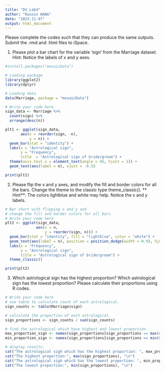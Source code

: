 ```yaml
---
title: "DV_Lab4"
author: "Ruoxin WANG"
date: "2023-11-07"
output: html_document
---
```


Please complete the codes such that they can produce the same outputs.
Submit the .rmd and .html files to iSpace.

1. Please plot a bar chart for the variable ‘sign’ from the Marriage dataset.
Hint: Notice the labels of x and y axes.
```r
#install.packages("mosaicData")
```

```r
# Loading package
library(ggplot2)
library(dplyr)

# Loading data
data(Marriage, package = "mosaicData")

# Write your code here
sign_data <- Marriage %>%
  count(sign) %>%
  arrange(desc(n))

plt1 <- ggplot(sign_data, 
       aes(x = reorder(sign, -n), 
           y = n)) + 
  geom_bar(stat = "identity") +
  labs(x = "Astrological sign", 
       y = "Frequency", 
       title  = "Astrological sign of bride/groom") +
  theme(axis.text.x = element_text(angle = 45, hjust = 1)) +
  geom_text(aes(label = n), vjust = -0.5)

print(plt1)
```


2. Please flip the x and y axes, and modify the fill and border colors for all the bars. Change the theme to the classic type theme_classic().
** Hint**: The colors lightblue and white may help. Notice the x and y labels.

```r
# Bar chart with flipping x and y and 
# change the fill and border colors for all bars
# Write your code here
plt2 <- ggplot(sign_data, 
              aes(x = n,
                  y = reorder(sign, n))) +
  geom_bar(stat = "identity", fill = "lightblue", color = "white") +
  geom_text(aes(label = n), position = position_dodge(width = 0.9), hjust = -1) +
  labs(x = "Frequency",
       y = "Astrological sign",
       title = "Astrological sign of bride/groom") +
  theme_classic()

print(plt2)

```

3. Which astrological sign has the highest proportion? Which astrological sign has the lowest proportion? Please calculate their proportions using R codes.
```r
# Write your code here
# use table to calculate count of each astrological.
sign_counts <- table(Marriage$sign)

# calculate the proportion of each astrological.
sign_proportions <- sign_counts / sum(sign_counts)

# find the astrological which have highest and lowest proportion.
max_proportion_sign <- names(sign_proportions[sign_proportions == max(sign_proportions)])
min_proportion_sign <- names(sign_proportions[sign_proportions == min(sign_proportions)])

# display results.
cat("The astrological sigh which has the highest proportion: ", max_proportion_sign, "\n")
cat("The highest proportion:", max(sign_proportions), "\n")
cat("The astrological sigh which has the lowest proportion: ", min_proportion_sign, "\n")
cat("The lowest proportion:", min(sign_proportions), "\n")
```




